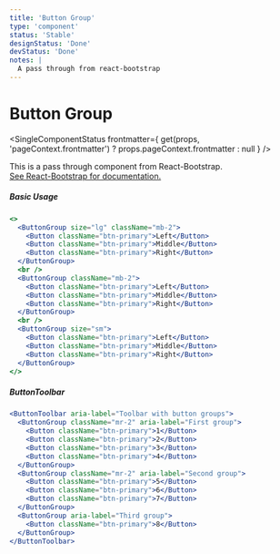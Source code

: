 ```yaml
---
title: 'Button Group'
type: 'component'
status: 'Stable'
designStatus: 'Done'
devStatus: 'Done'
notes: |
  A pass through from react-bootstrap
---
```



# Button Group

<SingleComponentStatus
  frontmatter={
    get(props, 'pageContext.frontmatter') ? props.pageContext.frontmatter : null
  }
/>

<p style={{ fontSize: '1.5em' }}>
  This is a pass through component from React-Bootstrap.<br/>
  <a href="https://react-bootstrap.github.io/components/button-group/" target="_blank">
    See React-Bootstrap for documentation.
  </a>
</p>

##### Basic Usage

```jsx live=true
<>
  <ButtonGroup size="lg" className="mb-2">
    <Button className="btn-primary">Left</Button>
    <Button className="btn-primary">Middle</Button>
    <Button className="btn-primary">Right</Button>
  </ButtonGroup>
  <br />
  <ButtonGroup className="mb-2">
    <Button className="btn-primary">Left</Button>
    <Button className="btn-primary">Middle</Button>
    <Button className="btn-primary">Right</Button>
  </ButtonGroup>
  <br />
  <ButtonGroup size="sm">
    <Button className="btn-primary">Left</Button>
    <Button className="btn-primary">Middle</Button>
    <Button className="btn-primary">Right</Button>
  </ButtonGroup>
</>
```

##### ButtonToolbar

```jsx live=true
<ButtonToolbar aria-label="Toolbar with button groups">
  <ButtonGroup className="mr-2" aria-label="First group">
    <Button className="btn-primary">1</Button>
    <Button className="btn-primary">2</Button>
    <Button className="btn-primary">3</Button>
    <Button className="btn-primary">4</Button>
  </ButtonGroup>
  <ButtonGroup className="mr-2" aria-label="Second group">
    <Button className="btn-primary">5</Button>
    <Button className="btn-primary">6</Button>
    <Button className="btn-primary">7</Button>
  </ButtonGroup>
  <ButtonGroup aria-label="Third group">
    <Button className="btn-primary">8</Button>
  </ButtonGroup>
</ButtonToolbar>
```
